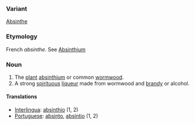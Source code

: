 ===Variant===
[[Absinthe]]
===Etymology===
French ''absinthe''.  See [[Absinthium]]
===Noun===
#The [[plant]] [[absinthium]] or common [[wormwood]].
#A strong [[spirituous]] [[liqueur]] made from wormwood and [[brandy]] or alcohol.
====Translations====
*[[Interlingua]]: [[absinthio]] (1, 2)
*[[Portuguese]]: [[absinto]], [[absíntio]] (1, 2)